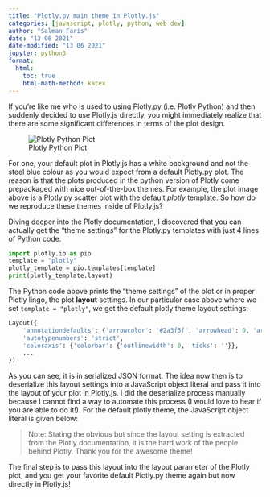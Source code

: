 ```yaml
---
title: "Plotly.py main theme in Plotly.js"
categories: [javascript, plotly, python, web dev]
author: "Salman Faris"
date: "13 06 2021"
date-modified: "13 06 2021"
jupyter: python3
format:
  html:
    toc: true
    html-math-method: katex
---
```



If you're like me who is used to using Plotly.py (i.e. Plotly Python) and then suddenly decided to use Plotly.js directly, you might immediately realize that there are some significant differences in terms of the plot design.

![Plotly Python Plot](plotly_py_plot.png)

For one, your default plot in Plotly.js has a white background and not the steel blue colour as you would expect from a default Plotly.py plot. The reason is that the plots produced in the python version of Plotly come prepackaged with nice out-of-the-box themes. For example, the plot image above is a Plotly.py scatter plot with the default _plotly_ template. So how do we reproduce these themes inside of Plotly.js?

Diving deeper into the Plotly documentation, I discovered that you can actually get the "theme settings" for the Plotly.py templates with just 4 lines of Python code.

```python
import plotly.io as pio
template = "plotly"
plotly_template = pio.templates[template]
print(plotly_template.layout)
```

The Python code above prints the "theme settings" of the plot or in proper Plotly lingo, the plot **layout** settings. In our particular case above where we set `template = "plotly"`, we get the default plotly theme layout settings:

```python
Layout({
    'annotationdefaults': {'arrowcolor': '#2a3f5f', 'arrowhead': 0, 'arrowwidth': 1},
    'autotypenumbers': 'strict',
    'coloraxis': {'colorbar': {'outlinewidth': 0, 'ticks': ''}},
    ...
})
```

As you can see, it is in serialized JSON format. The idea now then is to deserialize this layout settings into a JavaScript object literal and pass it into the layout of your plot in Plotly.js. I did the deserialize process manually because I cannot find a way to automate this process (I would love to hear if you are able to do it!). For the default plotly theme, the JavaScript object literal is given below:

<script src="https://gist.github.com/salfaris/0995e0808a22aca8f4afb5faeb4d79c7.js"></script>

> Note: Stating the obvious but since the layout setting is extracted from the Plotly documentation, it is the hard work of the people behind Plotly. Thank you for the awesome theme!

The final step is to pass this layout into the layout parameter of the Plotly plot, and you get your favorite default Plotly.py theme again but now directly in Plotly.js!
